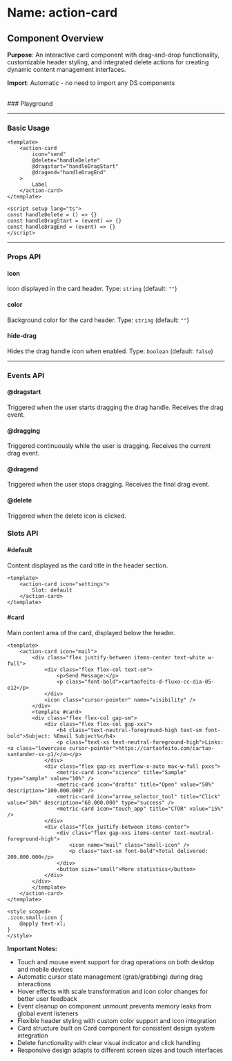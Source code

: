 
<Meta of={ActionCard} />

# Name: action-card
## Component Overview

**Purpose**: An interactive card component with drag-and-drop functionality, customizable header styling, and integrated delete actions for creating dynamic content management interfaces.

**Import**: Automatic - no need to import any DS components

<br />
### Playground

<Canvas of={ActionCard.Primary} />
<Controls />

---

### Basic Usage

```vue
<template>
    <action-card 
        icon="send"
        @delete="handleDelete"
        @dragstart="handleDragStart"
        @dragend="handleDragEnd"
    >
        Label
    </action-card>
</template>

<script setup lang="ts">
const handleDelete = () => {}
const handleDragStart = (event) => {}
const handleDragEnd = (event) => {}
</script>
```

<Canvas sourceState="none" of={ActionCard.Primary} />

---

### Props API

#### icon
Icon displayed in the card header. Type: `string` (default: `""`)

#### color
Background color for the card header. Type: `string` (default: `""`)

#### hide-drag
Hides the drag handle icon when enabled. Type: `boolean` (default: `false`)

<Canvas sourceState="none" of={ActionCard.HideDrag} />

---

### Events API

#### @dragstart
Triggered when the user starts dragging the drag handle. Receives the drag event.

#### @dragging
Triggered continuously while the user is dragging. Receives the current drag event.

#### @dragend
Triggered when the user stops dragging. Receives the final drag event.

#### @delete
Triggered when the delete icon is clicked.

### Slots API

#### #default
Content displayed as the card title in the header section.

```vue
<template>
    <action-card icon="settings">
        Slot: default
    </action-card>
</template>
```

#### #card
Main content area of the card, displayed below the header.

```vue
<template>
    <action-card icon="mail">
        <div class="flex justify-between items-center text-white w-full">
            <div class="flex flex-col text-sm">
                <p>Send Message:</p>
                <p class="font-bold">cartaofeito-d-fluxo-cc-dia-05-e12</p>
            </div>
            <icon class="cursor-pointer" name="visibility" />
        </div>
        <template #card>
        <div class="flex flex-col gap-sm">
            <div class="flex flex-col gap-xxs">
                <h4 class="text-neutral-foreground-high text-sm font-bold">Subject: %Email Subject%</h4>
                <p class="text-xs text-neutral-foreground-high">Links: <a class="lowercase cursor-pointer">https://cartaofeito.com/cartao-santander-sx-p1/</a></p>
            </div>
            <div class="flex gap-xs overflow-x-auto max-w-full pxxs">
                <metric-card icon="science" title="Sample" type="sample" value="10%" />
                <metric-card icon="drafts" title="Open" value="50%" description="100.000.000" />
                <metric-card icon="arrow_selector_tool" title="Click" value="34%" description="68.000.000" type="success" />
                <metric-card icon="touch_app" title="CTOR" value="15%" />
            </div>
            <div class="flex justify-between items-center">
                <div class="flex gap-xxs items-center text-neutral-foreground-high">
                    <icon name="mail" class="small-icon" />
                    <p class="text-sm font-bold">Total delivered: 200.000.000</p>
                </div>
                <button size="small">More statistics</button>
            </div>
        </div>
        </template>
    </action-card>
</template>

<style scoped>
.icon.small-icon {
    @apply text-xl;
}
</style>
```

<Canvas sourceState="none" of={ActionCard.Card} />

**Important Notes:**
- Touch and mouse event support for drag operations on both desktop and mobile devices
- Automatic cursor state management (grab/grabbing) during drag interactions
- Hover effects with scale transformation and icon color changes for better user feedback
- Event cleanup on component unmount prevents memory leaks from global event listeners
- Flexible header styling with custom color support and icon integration
- Card structure built on Card component for consistent design system integration
- Delete functionality with clear visual indicator and click handling
- Responsive design adapts to different screen sizes and touch interfaces